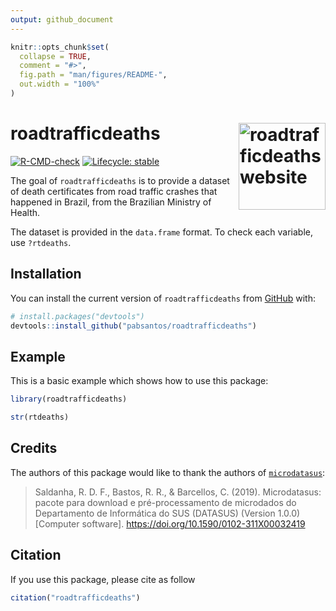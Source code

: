```yaml
---
output: github_document
---
```


<!-- README.md is generated from README.Rmd. Please edit that file -->

```r
knitr::opts_chunk$set(
  collapse = TRUE,
  comment = "#>",
  fig.path = "man/figures/README-",
  out.width = "100%"
)
```

# roadtrafficdeaths <a href="https://pabsantos.github.io/roadtrafficdeaths/"><img src="man/figures/logo.png" align="right" height="139" alt="roadtrafficdeaths website" /></a>

<!-- badges: start -->

[![R-CMD-check](https://github.com/pabsantos/roadtrafficdeaths/actions/workflows/R-CMD-check.yaml/badge.svg)](https://github.com/pabsantos/roadtrafficdeaths/actions/workflows/R-CMD-check.yaml)
[![Lifecycle: stable](https://img.shields.io/badge/lifecycle-stable-brightgreen.svg)](https://lifecycle.r-lib.org/articles/stages.html#stable)
<!-- badges: end -->

The goal of `roadtrafficdeaths` is to provide a dataset of death certificates from road traffic crashes that happened in Brazil, from the Brazilian Ministry of Health.

The dataset is provided in the `data.frame` format. To check each variable, use `?rtdeaths`.

## Installation

You can install the current version of `roadtrafficdeaths` from [GitHub](https://github.com/) with:

``` r
# install.packages("devtools")
devtools::install_github("pabsantos/roadtrafficdeaths")
```

## Example

This is a basic example which shows how to use this package:

```r
library(roadtrafficdeaths)

str(rtdeaths)
```

## Credits

The authors of this package would like to thank the authors of [`microdatasus`](https://github.com/rfsaldanha/microdatasus):

> Saldanha, R. D. F., Bastos, R. R., & Barcellos, C. (2019). Microdatasus: pacote para download e pré-processamento de microdados do Departamento de Informática do SUS (DATASUS) (Version 1.0.0) [Computer software]. <https://doi.org/10.1590/0102-311X00032419>

## Citation

If you use this package, please cite as follow

```r
citation("roadtrafficdeaths")
```
